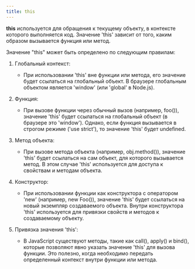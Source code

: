 ```yaml
---
title: this
---
```


**this** используется для обращения к текущему объекту, в контексте которого выполняется код. Значение 'this' зависит от того, каким образом вызывается функция или метод.

Значение "this" может быть определено по следующим правилам:

1. Глобальный контекст:

   - При использовании 'this' вне функции или метода, его значение будет ссылаться на глобальный объект. В браузере глобальным объектом является 'window' (или 'global' в Node.js).

2. Функция:

   - При вызове функции через обычный вызов (например, foo()), значение 'this' будет ссылаться на глобальный объект (в браузере это 'window'). Однако, если функция вызывается в строгом режиме ('use strict'), то значение 'this' будет undefined.

3. Метод объекта:

   - При вызове метода объекта (например, obj.method()), значение 'this' будет ссылаться на сам объект, для которого вызывается метод. В этом случае 'this' используется для доступа к свойствам и методам объекта.

4. Конструктор:

   - При использовании функции как конструктора с оператором 'new' (например, new Foo()), значение 'this' будет ссылаться на новый экземпляр создаваемого объекта. Внутри конструктора 'this' используется для привязки свойств и методов к создаваемому объекту.

5. Привязка значения 'this':
   - В JavaScript существуют методы, такие как call(), apply() и bind(), которые позволяют явно указать значение 'this' для вызова функции. Это полезно, когда необходимо передать определенный контекст внутри функции или метода.
